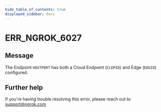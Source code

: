 ```yaml
---
hide_table_of_contents: true
displayed_sidebar: docs
---
```



# ERR_NGROK_6027

## Message

The Endpoint `HOSTPORT` has both a Cloud Endpoint (`CLEPID`) and Edge (`EDGID`) configured.

<ErrorDetails error="err_ngrok_6027" />

## Further help

If you're having trouble resolving this error, please reach out to [support@ngrok.com](mailto:support@ngrok.com?subject=Help%20with%20ERR_NGROK_6027)

